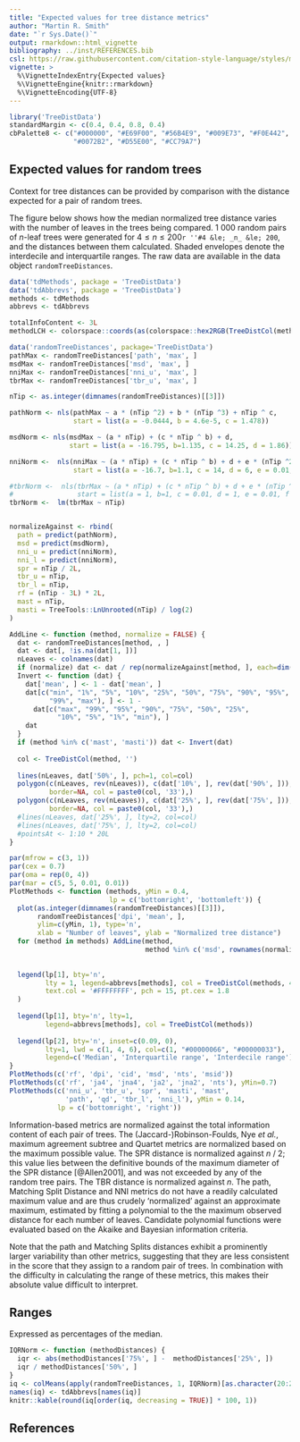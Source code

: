 ```yaml
---
title: "Expected values for tree distance metrics"
author: "Martin R. Smith"
date: "`r Sys.Date()`"
output: rmarkdown::html_vignette
bibliography: ../inst/REFERENCES.bib
csl: https://raw.githubusercontent.com/citation-style-language/styles/master/apa-old-doi-prefix.csl
vignette: >
  %\VignetteIndexEntry{Expected values}
  %\VignetteEngine{knitr::rmarkdown}
  %\VignetteEncoding{UTF-8}
---
```


```r
library('TreeDistData')
standardMargin <- c(0.4, 0.4, 0.8, 0.4)
cbPalette8 <- c("#000000", "#E69F00", "#56B4E9", "#009E73", "#F0E442",
                "#0072B2", "#D55E00", "#CC79A7")
```

## Expected values for random trees

Context for tree distances can be provided by comparison with the
distance expected for a pair of random trees. 

The figure below shows how the median normalized tree distance varies with the 
number of leaves in the trees being compared.
1&nbsp;000 random pairs of _n_-leaf trees were generated for
$4 \leq n \leq 200$`r ''#4 &le; _n_ &le; 200`,
and the distances between them calculated.
Shaded envelopes denote the interdecile and interquartile ranges.
The raw data are available in the data object `randomTreeDistances`.

```R
data('tdMethods', package = 'TreeDistData')
data('tdAbbrevs', package = 'TreeDistData')
methods <- tdMethods
abbrevs <- tdAbbrevs

totalInfoContent <- 3L
methodLCH <- colorspace::coords(as(colorspace::hex2RGB(TreeDistCol(methods)), 'polarLUV'))

data('randomTreeDistances', package='TreeDistData')
pathMax <- randomTreeDistances['path', 'max', ]
msdMax <- randomTreeDistances['msd', 'max', ]
nniMax <- randomTreeDistances['nni_u', 'max', ]
tbrMax <- randomTreeDistances['tbr_u', 'max', ]

nTip <- as.integer(dimnames(randomTreeDistances)[[3]])

pathNorm <- nls(pathMax ~ a * (nTip ^2) + b * (nTip ^3) + nTip ^ c,
                start = list(a = -0.0444, b = 4.6e-5, c = 1.478))

msdNorm <- nls(msdMax ~ (a * nTip) + (c * nTip ^ b) + d,
               start = list(a = -16.795, b=1.135, c = 14.25, d = 1.86))

nniNorm <-  nls(nniMax ~ (a * nTip) + (c * nTip ^ b) + d + e * (nTip ^2) + f * (nTip ^3),
                start = list(a = -16.7, b=1.1, c = 14, d = 6, e = 0.01, f = 0.01))

#tbrNorm <-  nls(tbrMax ~ (a * nTip) + (c * nTip ^ b) + d + e * (nTip ^2) + f * (nTip ^3),
#                start = list(a = 1, b=1, c = 0.01, d = 1, e = 0.01, f = 0.01))
tbrNorm <-  lm(tbrMax ~ nTip)


normalizeAgainst <- rbind(
  path = predict(pathNorm),
  msd = predict(msdNorm),
  nni_u = predict(nniNorm),
  nni_l = predict(nniNorm),
  spr = nTip / 2L,
  tbr_u = nTip,
  tbr_l = nTip,
  rf = (nTip - 3L) * 2L,
  mast = nTip,
  masti = TreeTools::LnUnrooted(nTip) / log(2)
)

AddLine <- function (method, normalize = FALSE) {
  dat <- randomTreeDistances[method, , ]
  dat <- dat[, !is.na(dat[1, ])]
  nLeaves <- colnames(dat)
  if (normalize) dat <- dat / rep(normalizeAgainst[method, ], each=dim(dat)[1L])
  Invert <- function (dat) {
    dat['mean', ] <- 1 - dat['mean', ]
    dat[c("min", "1%", "5%", "10%", "25%", "50%", "75%", "90%", "95%", 
          "99%", "max"), ] <- 1 - 
      dat[c("max", "99%", "95%", "90%", "75%", "50%", "25%", 
            "10%", "5%", "1%", "min"), ]
    dat
  }
  if (method %in% c('mast', 'masti')) dat <- Invert(dat)
  
  col <- TreeDistCol(method, '')
  
  lines(nLeaves, dat['50%', ], pch=1, col=col)
  polygon(c(nLeaves, rev(nLeaves)), c(dat['10%', ], rev(dat['90%', ])),
          border=NA, col = paste0(col, '33'),)
  polygon(c(nLeaves, rev(nLeaves)), c(dat['25%', ], rev(dat['75%', ])),
          border=NA, col = paste0(col, '33'),)
  #lines(nLeaves, dat['25%', ], lty=2, col=col)
  #lines(nLeaves, dat['75%', ], lty=2, col=col)
  #pointsAt <- 1:10 * 20L
}

par(mfrow = c(3, 1))
par(cex = 0.7)
par(oma = rep(0, 4))
par(mar = c(5, 5, 0.01, 0.01))
PlotMethods <- function (methods, yMin = 0.4,
                         lp = c('bottomright', 'bottomleft')) {
  plot(as.integer(dimnames(randomTreeDistances)[[3]]),
       randomTreeDistances['dpi', 'mean', ],
       ylim=c(yMin, 1), type='n',
       xlab = "Number of leaves", ylab = "Normalized tree distance")
  for (method in methods) AddLine(method, 
                                  method %in% c('msd', rownames(normalizeAgainst)))
  
  
  legend(lp[1], bty='n',
         lty = 1, legend=abbrevs[methods], col = TreeDistCol(methods, 44),
         text.col = '#FFFFFFFF', pch = 15, pt.cex = 1.8
  )
  
  legend(lp[1], bty='n', lty=1, 
         legend=abbrevs[methods], col = TreeDistCol(methods))
  
  legend(lp[2], bty='n', inset=c(0.09, 0),
         lty=1, lwd = c(1, 4, 6), col=c(1, "#00000066", "#00000033"),
         legend=c('Median', 'Interquartile range', 'Interdecile range'))
}
PlotMethods(c('rf', 'dpi', 'cid', 'msd', 'nts', 'msid'))
PlotMethods(c('rf', 'ja4', 'jna4', 'ja2', 'jna2', 'nts'), yMin=0.7)
PlotMethods(c('nni_u', 'tbr_u', 'spr', 'masti', 'mast',
              'path', 'qd', 'tbr_l', 'nni_l'), yMin = 0.14, 
            lp = c('bottomright', 'right'))
```


Information-based metrics are normalized against the total information content 
of each pair of trees. 
The (Jaccard-)Robinson-Foulds, Nye _et al._, maximum agreement subtree and 
Quartet metrics are normalized based on the maximum possible value. 
The SPR distance is normalized against _n_ / 2; this value lies between the 
definitive bounds of the maximum diameter of the SPR distance [@Allen2001],
and was not exceeded by any of the random tree pairs.  The TBR distance is 
normalized against _n_.
The path, Matching Split Distance and NNI metrics do not have a readily
calculated maximum value and are thus crudely 'normalized' against an
approximate maximum, estimated by fitting a polynomial to the the maximum 
observed distance for each number of leaves.  Candidate polynomial functions
were evaluated based on the Akaike and Bayesian information criteria.

Note that the path and Matching Splits distances exhibit a prominently larger 
variability than other metrics, suggesting that they are less consistent in the
score that they assign to a random pair of trees.  In combination with the 
difficulty in calculating the range of these metrics, this makes their 
absolute value difficult to interpret.

## Ranges

Expressed as percentages of the median.

```R
IQRNorm <- function (methodDistances) {
  iqr <- abs(methodDistances['75%', ] -  methodDistances['25%', ])
  iqr / methodDistances['50%', ]
}
iq <- colMeans(apply(randomTreeDistances, 1, IQRNorm)[as.character(20:200), ])
names(iq) <- tdAbbrevs[names(iq)]
knitr::kable(round(iq[order(iq, decreasing = TRUE)] * 100, 1))
```

## References
